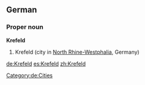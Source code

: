 ==German==
{{wikipedia}}
{{wikipedia|lang=de}}
===Proper noun===
'''Krefeld'''
# Krefeld (city in [[North Rhine-Westphalia]], Germany)
[[Category:de:Cities]]

[[de:Krefeld]]
[[es:Krefeld]]
[[zh:Krefeld]]